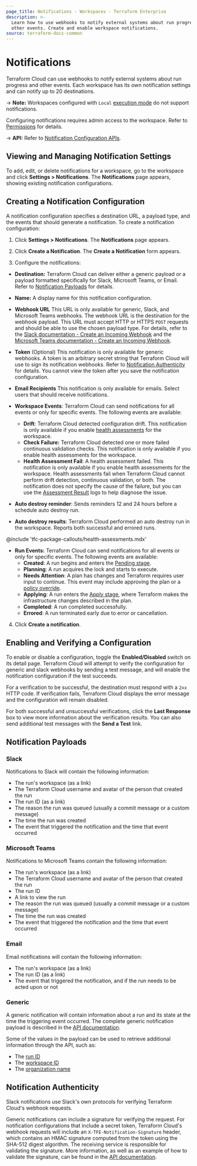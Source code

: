 ```yaml
---
page_title: Notifications - Workspaces - Terraform Enterprise
description: >-
  Learn how to use webhooks to notify external systems about run progress and
  other events. Create and enable workspace notifications.
source: terraform-docs-common
---
```


# Notifications

Terraform Cloud can use webhooks to notify external systems about run progress and other events. Each workspace has its own notification settings and can notify up to 20 destinations.

-> **Note:** Workspaces configured with `Local` [execution mode](/terraform/enterprise/workspaces/settings#execution-mode) do not support notifications.

Configuring notifications requires admin access to the workspace. Refer to [Permissions](/terraform/enterprise/users-teams-organizations/permissions) for details.

[permissions-citation]: #intentionally-unused---keep-for-maintainers

-> **API:** Refer to [Notification Configuration APIs](/terraform/enterprise/api-docs/notification-configurations).

## Viewing and Managing Notification Settings

To add, edit, or delete notifications for a workspace, go to the workspace and click **Settings > Notifications**. The **Notifications** page appears, showing existing notification configurations.

## Creating a Notification Configuration

A notification configuration specifies a destination URL, a payload type, and the events that should generate a notification. To create a notification configuration:

1.  Click **Settings > Notifications**. The **Notifications** page appears.

2.  Click **Create a Notification**. The **Create a Notification** form appears.

3.  Configure the notifications:

-   **Destination:** Terraform Cloud can deliver either a generic payload or a payload formatted specifically for Slack, Microsoft Teams, or Email. Refer to [Notification Payloads](#notification-payloads) for details.

-   **Name:** A display name for this notification configuration.

-   **Webhook URL** This URL is only available for generic, Slack, and Microsoft Teams webhooks. The webhook URL is the destination for the webhook payload. This URL must accept HTTP or HTTPS `POST` requests and should be able to use the chosen payload type. For details, refer to the [Slack documentation - Create an Incoming Webhook](https://api.slack.com/messaging/webhooks#create_a_webhook) and the [Microsoft Teams documentation - Create an Incoming Webhook](https://docs.microsoft.com/en-us/microsoftteams/platform/webhooks-and-connectors/how-to/add-incoming-webhook).

-   **Token** (Optional) This notification is only available for generic webhooks. A token is an arbitrary secret string that Terraform Cloud will use to sign its notification webhooks. Refer to [Notification Authenticity][inpage-hmac] for details. You cannot view the token after you save the notification configuration.

-   **Email Recipients** This notification is only available for emails. Select users that should receive notifications.

-   **Workspace Events**: Terraform Cloud can send notifications for all events or only for specific events. The following events are available:

    -   **Drift**: Terraform Cloud detected configuration drift. This notification is only available if you enable [health assessments](/terraform/enterprise/workspaces/health) for the workspace.
    -   **Check Failure:** Terraform Cloud detected one or more failed continuous validation checks. This notification is only available if you enable health assessments for the workspace.
    -   **Health Assessment Fail**: A health assessment failed. This notification is only available if you enable health assessments for the workspace. Health assessments fail when Terraform Cloud cannot perform drift detection, continuous validation, or both. The notification does not specify the cause of the failure, but you can use the [Assessment Result](/terraform/enterprise/api-docs/assessment-results) logs to help diagnose the issue.

-   **Auto destroy reminder**: Sends reminders 12 and 24 hours before a schedule auto destroy run.

-   **Auto destroy results**: Terraform Cloud performed an auto destroy run in the workspace. Reports both successful and errored runs.

<!-- BEGIN: TFC:only name:pnp-callout -->

@include 'tfc-package-callouts/health-assessments.mdx'

<!-- END: TFC:only name:pnp-callout -->

-   **Run Events:** Terraform Cloud can send notifications for all events or only for specific events. The following events are available:
    -   **Created**: A run begins and enters the [Pending stage](/terraform/enterprise/run/states#the-pending-stage).
    -   **Planning**: A run acquires the lock and starts to execute.
    -   **Needs Attention**: A plan has changes and Terraform requires user input to continue. This event may include approving the plan or a [policy override](/terraform/enterprise/run/states#the-policy-check-stage).
    -   **Applying**: A run enters the [Apply stage](/terraform/enterprise/run/states#the-apply-stage), where Terraform makes the infrastructure changes described in the plan.
    -   **Completed**: A run completed successfully.
    -   **Errored**: A run terminated early due to error or cancellation.

4.  Click **Create a notification**.

## Enabling and Verifying a Configuration

To enable or disable a configuration, toggle the **Enabled/Disabled** switch on its detail page. Terraform Cloud will attempt to verify the configuration for generic and slack webhooks by sending a test message, and will enable the notification configuration if the test succeeds.

For a verification to be successful, the destination must respond with a `2xx` HTTP code. If verification fails, Terraform Cloud displays the error message and the configuration will remain disabled.

For both successful and unsuccessful verifications, click the **Last Response** box to view more information about the verification results. You can also send additional test messages with the **Send a Test** link.

## Notification Payloads

### Slack

Notifications to Slack will contain the following information:

-   The run's workspace (as a link)
-   The Terraform Cloud username and avatar of the person that created the run
-   The run ID (as a link)
-   The reason the run was queued (usually a commit message or a custom message)
-   The time the run was created
-   The event that triggered the notification and the time that event occurred

### Microsoft Teams

Notifications to Microsoft Teams contain the following information:

-   The run's workspace (as a link)
-   The Terraform Cloud username and avatar of the person that created the run
-   The run ID
-   A link to view the run
-   The reason the run was queued (usually a commit message or a custom message)
-   The time the run was created
-   The event that triggered the notification and the time that event occurred

### Email

Email notifications will contain the following information:

-   The run's workspace (as a link)
-   The run ID (as a link)
-   The event that triggered the notification, and if the run needs to be acted upon or not

### Generic

A generic notification will contain information about a run and its state at the time the triggering event occurred. The complete generic notification payload is described in the [API documentation][generic-payload].

[generic-payload]: /terraform/enterprise/api-docs/notification-configurations#notification-payload

Some of the values in the payload can be used to retrieve additional information through the API, such as:

-   The [run ID](/terraform/enterprise/api-docs/run#get-run-details)
-   The [workspace ID](/terraform/enterprise/api-docs/workspaces#list-workspaces)
-   The [organization name](/terraform/enterprise/api-docs/organizations#show-an-organization)

## Notification Authenticity

[inpage-hmac]: #notification-authenticity

Slack notifications use Slack's own protocols for verifying Terraform Cloud's webhook requests.

Generic notifications can include a signature for verifying the request. For notification configurations that include a secret token, Terraform Cloud's webhook requests will include an `X-TFE-Notification-Signature` header, which contains an HMAC signature computed from the token using the SHA-512 digest algorithm. The receiving service is responsible for validating the signature. More information, as well as an example of how to validate the signature, can be found in the [API documentation](/terraform/enterprise/api-docs/notification-configurations#notification-authenticity).

